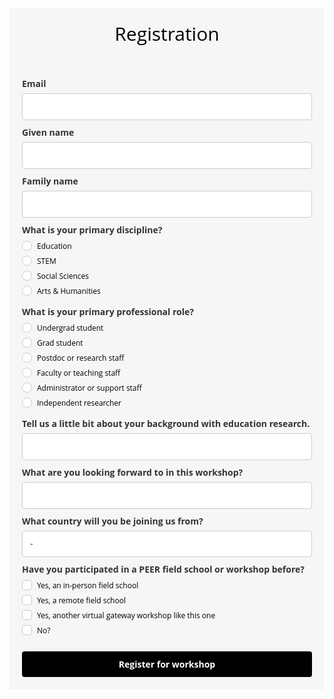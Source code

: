 ```{=HTML}
<style type="text/css">@import url("https://assets.mlcdn.com/fonts.css?version=1707735");</style>
    <style type="text/css">
    /* LOADER */
    .ml-form-embedSubmitLoad {
      display: inline-block;
      width: 20px;
      height: 20px;
    }

    .g-recaptcha {
    transform: scale(1);
    -webkit-transform: scale(1);
    transform-origin: 0 0;
    -webkit-transform-origin: 0 0;
    height: ;
    }

    .sr-only {
      position: absolute;
      width: 1px;
      height: 1px;
      padding: 0;
      margin: -1px;
      overflow: hidden;
      clip: rect(0,0,0,0);
      border: 0;
    }

    .ml-form-embedSubmitLoad:after {
      content: " ";
      display: block;
      width: 11px;
      height: 11px;
      margin: 1px;
      border-radius: 50%;
      border: 4px solid #fff;
    border-color: #ffffff #ffffff #ffffff transparent;
    animation: ml-form-embedSubmitLoad 1.2s linear infinite;
    }
    @keyframes ml-form-embedSubmitLoad {
      0% {
      transform: rotate(0deg);
      }
      100% {
      transform: rotate(360deg);
      }
    }
      #mlb2-4064244.ml-form-embedContainer {
        box-sizing: border-box;
        display: table;
        margin: 0 auto;
        position: static;
        width: 100% !important;
      }
      #mlb2-4064244.ml-form-embedContainer h4,
      #mlb2-4064244.ml-form-embedContainer p,
      #mlb2-4064244.ml-form-embedContainer span,
      #mlb2-4064244.ml-form-embedContainer button {
        text-transform: none !important;
        letter-spacing: normal !important;
      }
      #mlb2-4064244.ml-form-embedContainer .ml-form-embedWrapper {
        background-color: #f6f6f6;
        
        border-width: 0px;
        border-color: transparent;
        border-radius: 4px;
        border-style: solid;
        box-sizing: border-box;
        display: inline-block !important;
        margin: 0;
        padding: 0;
        position: relative;
              }
      #mlb2-4064244.ml-form-embedContainer .ml-form-embedWrapper.embedPopup,
      #mlb2-4064244.ml-form-embedContainer .ml-form-embedWrapper.embedDefault { width: 800px; }
      #mlb2-4064244.ml-form-embedContainer .ml-form-embedWrapper.embedForm { max-width: 800px; width: 100%; }
      #mlb2-4064244.ml-form-embedContainer .ml-form-align-left { text-align: left; }
      #mlb2-4064244.ml-form-embedContainer .ml-form-align-center { text-align: center; }
      #mlb2-4064244.ml-form-embedContainer .ml-form-align-default { display: table-cell !important; vertical-align: middle !important; text-align: center !important; }
      #mlb2-4064244.ml-form-embedContainer .ml-form-align-right { text-align: right; }
      #mlb2-4064244.ml-form-embedContainer .ml-form-embedWrapper .ml-form-embedHeader img {
        border-top-left-radius: 4px;
        border-top-right-radius: 4px;
        height: auto;
        margin: 0 auto !important;
        max-width: 100%;
        width: undefinedpx;
      }
      #mlb2-4064244.ml-form-embedContainer .ml-form-embedWrapper .ml-form-embedBody,
      #mlb2-4064244.ml-form-embedContainer .ml-form-embedWrapper .ml-form-successBody {
        padding: 20px 20px 0 20px;
      }
      #mlb2-4064244.ml-form-embedContainer .ml-form-embedWrapper .ml-form-embedBody.ml-form-embedBodyHorizontal {
        padding-bottom: 0;
      }
      #mlb2-4064244.ml-form-embedContainer .ml-form-embedWrapper .ml-form-embedBody .ml-form-embedContent,
      #mlb2-4064244.ml-form-embedContainer .ml-form-embedWrapper .ml-form-successBody .ml-form-successContent {
        text-align: left;
        margin: 0 0 20px 0;
      }
      #mlb2-4064244.ml-form-embedContainer .ml-form-embedWrapper .ml-form-embedBody .ml-form-embedContent h4,
      #mlb2-4064244.ml-form-embedContainer .ml-form-embedWrapper .ml-form-successBody .ml-form-successContent h4 {
        color: #000000;
        font-family: 'Open Sans', Arial, Helvetica, sans-serif;
        font-size: 30px;
        font-weight: 400;
        margin: 0 0 10px 0;
        text-align: center;
        word-break: break-word;
      }
      #mlb2-4064244.ml-form-embedContainer .ml-form-embedWrapper .ml-form-embedBody .ml-form-embedContent p,
      #mlb2-4064244.ml-form-embedContainer .ml-form-embedWrapper .ml-form-successBody .ml-form-successContent p {
        color: #000000;
        font-family: 'Open Sans', Arial, Helvetica, sans-serif;
        font-size: 14px;
        font-weight: 400;
        line-height: 20px;
        margin: 0 0 10px 0;
        text-align: left;
      }
      #mlb2-4064244.ml-form-embedContainer .ml-form-embedWrapper .ml-form-embedBody .ml-form-embedContent ul,
      #mlb2-4064244.ml-form-embedContainer .ml-form-embedWrapper .ml-form-embedBody .ml-form-embedContent ol,
      #mlb2-4064244.ml-form-embedContainer .ml-form-embedWrapper .ml-form-successBody .ml-form-successContent ul,
      #mlb2-4064244.ml-form-embedContainer .ml-form-embedWrapper .ml-form-successBody .ml-form-successContent ol {
        color: #000000;
        font-family: 'Open Sans', Arial, Helvetica, sans-serif;
        font-size: 14px;
      }
      #mlb2-4064244.ml-form-embedContainer .ml-form-embedWrapper .ml-form-embedBody .ml-form-embedContent ol ol,
      #mlb2-4064244.ml-form-embedContainer .ml-form-embedWrapper .ml-form-successBody .ml-form-successContent ol ol {
        list-style-type: lower-alpha;
      }
      #mlb2-4064244.ml-form-embedContainer .ml-form-embedWrapper .ml-form-embedBody .ml-form-embedContent ol ol ol,
      #mlb2-4064244.ml-form-embedContainer .ml-form-embedWrapper .ml-form-successBody .ml-form-successContent ol ol ol {
        list-style-type: lower-roman;
      }
      #mlb2-4064244.ml-form-embedContainer .ml-form-embedWrapper .ml-form-embedBody .ml-form-embedContent p a,
      #mlb2-4064244.ml-form-embedContainer .ml-form-embedWrapper .ml-form-successBody .ml-form-successContent p a {
        color: #000000;
        text-decoration: underline;
      }

      #mlb2-4064244.ml-form-embedContainer .ml-form-embedWrapper .ml-block-form .ml-field-group {
        text-align: left!important;
      }

      #mlb2-4064244.ml-form-embedContainer .ml-form-embedWrapper .ml-block-form .ml-field-group label {
        margin-bottom: 5px;
        color: #333333;
        font-size: 14px;
        font-family: 'Open Sans', Arial, Helvetica, sans-serif;
        font-weight: bold; font-style: normal; text-decoration: none;;
        display: inline-block;
        line-height: 20px;
      }
      #mlb2-4064244.ml-form-embedContainer .ml-form-embedWrapper .ml-form-embedBody .ml-form-embedContent p:last-child,
      #mlb2-4064244.ml-form-embedContainer .ml-form-embedWrapper .ml-form-successBody .ml-form-successContent p:last-child {
        margin: 0;
      }
      #mlb2-4064244.ml-form-embedContainer .ml-form-embedWrapper .ml-form-embedBody form {
        margin: 0;
        width: 100%;
      }
      #mlb2-4064244.ml-form-embedContainer .ml-form-embedWrapper .ml-form-embedBody .ml-form-formContent,
      #mlb2-4064244.ml-form-embedContainer .ml-form-embedWrapper .ml-form-embedBody .ml-form-checkboxRow {
        margin: 0 0 20px 0;
        width: 100%;
      }
      #mlb2-4064244.ml-form-embedContainer .ml-form-embedWrapper .ml-form-embedBody .ml-form-checkboxRow {
        float: left;
      }
      #mlb2-4064244.ml-form-embedContainer .ml-form-embedWrapper .ml-form-embedBody .ml-form-formContent.horozintalForm {
        margin: 0;
        padding: 0 0 20px 0;
        width: 100%;
        height: auto;
        float: left;
      }
      #mlb2-4064244.ml-form-embedContainer .ml-form-embedWrapper .ml-form-embedBody .ml-form-fieldRow {
        margin: 0 0 10px 0;
        width: 100%;
      }
      #mlb2-4064244.ml-form-embedContainer .ml-form-embedWrapper .ml-form-embedBody .ml-form-fieldRow.ml-last-item {
        margin: 0;
      }
      #mlb2-4064244.ml-form-embedContainer .ml-form-embedWrapper .ml-form-embedBody .ml-form-fieldRow.ml-formfieldHorizintal {
        margin: 0;
      }
      #mlb2-4064244.ml-form-embedContainer .ml-form-embedWrapper .ml-form-embedBody .ml-form-fieldRow input {
        background-color: #ffffff !important;
        color: #333333 !important;
        border-color: #cccccc;
        border-radius: 4px !important;
        border-style: solid !important;
        border-width: 1px !important;
        font-family: 'Open Sans', Arial, Helvetica, sans-serif;
        font-size: 14px !important;
        height: auto;
        line-height: 21px !important;
        margin-bottom: 0;
        margin-top: 0;
        margin-left: 0;
        margin-right: 0;
        padding: 10px 10px !important;
        width: 100% !important;
        box-sizing: border-box !important;
        max-width: 100% !important;
      }
      #mlb2-4064244.ml-form-embedContainer .ml-form-embedWrapper .ml-form-embedBody .ml-form-fieldRow input::-webkit-input-placeholder,
      #mlb2-4064244.ml-form-embedContainer .ml-form-embedWrapper .ml-form-embedBody .ml-form-horizontalRow input::-webkit-input-placeholder { color: #333333; }

      #mlb2-4064244.ml-form-embedContainer .ml-form-embedWrapper .ml-form-embedBody .ml-form-fieldRow input::-moz-placeholder,
      #mlb2-4064244.ml-form-embedContainer .ml-form-embedWrapper .ml-form-embedBody .ml-form-horizontalRow input::-moz-placeholder { color: #333333; }

      #mlb2-4064244.ml-form-embedContainer .ml-form-embedWrapper .ml-form-embedBody .ml-form-fieldRow input:-ms-input-placeholder,
      #mlb2-4064244.ml-form-embedContainer .ml-form-embedWrapper .ml-form-embedBody .ml-form-horizontalRow input:-ms-input-placeholder { color: #333333; }

      #mlb2-4064244.ml-form-embedContainer .ml-form-embedWrapper .ml-form-embedBody .ml-form-fieldRow input:-moz-placeholder,
      #mlb2-4064244.ml-form-embedContainer .ml-form-embedWrapper .ml-form-embedBody .ml-form-horizontalRow input:-moz-placeholder { color: #333333; }

      #mlb2-4064244.ml-form-embedContainer .ml-form-embedWrapper .ml-form-embedBody .ml-form-fieldRow textarea, #mlb2-4064244.ml-form-embedContainer .ml-form-embedWrapper .ml-form-embedBody .ml-form-horizontalRow textarea {
        background-color: #ffffff !important;
        color: #333333 !important;
        border-color: #cccccc;
        border-radius: 4px !important;
        border-style: solid !important;
        border-width: 1px !important;
        font-family: 'Open Sans', Arial, Helvetica, sans-serif;
        font-size: 14px !important;
        height: auto;
        line-height: 21px !important;
        margin-bottom: 0;
        margin-top: 0;
        padding: 10px 10px !important;
        width: 100% !important;
        box-sizing: border-box !important;
        max-width: 100% !important;
      }

      #mlb2-4064244.ml-form-embedContainer .ml-form-embedWrapper .ml-form-embedBody .ml-form-fieldRow .custom-radio .custom-control-label::before, #mlb2-4064244.ml-form-embedContainer .ml-form-embedWrapper .ml-form-embedBody .ml-form-horizontalRow .custom-radio .custom-control-label::before, #mlb2-4064244.ml-form-embedContainer .ml-form-embedWrapper .ml-form-embedBody .ml-form-fieldRow .custom-checkbox .custom-control-label::before, #mlb2-4064244.ml-form-embedContainer .ml-form-embedWrapper .ml-form-embedBody .ml-form-horizontalRow .custom-checkbox .custom-control-label::before, #mlb2-4064244.ml-form-embedContainer .ml-form-embedWrapper .ml-form-embedBody .ml-form-embedPermissions .ml-form-embedPermissionsOptionsCheckbox .label-description::before, #mlb2-4064244.ml-form-embedContainer .ml-form-embedWrapper .ml-form-embedBody .ml-form-interestGroupsRow .ml-form-interestGroupsRowCheckbox .label-description::before, #mlb2-4064244.ml-form-embedContainer .ml-form-embedWrapper .ml-form-embedBody .ml-form-checkboxRow .label-description::before {
          border-color: #cccccc!important;
          background-color: #ffffff!important;
      }

      #mlb2-4064244.ml-form-embedContainer .ml-form-embedWrapper .ml-form-embedBody .ml-form-fieldRow input.custom-control-input[type="checkbox"]{
        box-sizing: border-box;
        padding: 0;
        position: absolute;
        z-index: -1;
        opacity: 0;
        margin-top: 5px;
        margin-left: -1.5rem;
        overflow: visible;
      }

      #mlb2-4064244.ml-form-embedContainer .ml-form-embedWrapper .ml-form-embedBody .ml-form-fieldRow .custom-checkbox .custom-control-label::before, #mlb2-4064244.ml-form-embedContainer .ml-form-embedWrapper .ml-form-embedBody .ml-form-horizontalRow .custom-checkbox .custom-control-label::before, #mlb2-4064244.ml-form-embedContainer .ml-form-embedWrapper .ml-form-embedBody .ml-form-embedPermissions .ml-form-embedPermissionsOptionsCheckbox .label-description::before, #mlb2-4064244.ml-form-embedContainer .ml-form-embedWrapper .ml-form-embedBody .ml-form-interestGroupsRow .ml-form-interestGroupsRowCheckbox .label-description::before, #mlb2-4064244.ml-form-embedContainer .ml-form-embedWrapper .ml-form-embedBody .ml-form-checkboxRow .label-description::before {
        border-radius: 4px!important;
      }


      #mlb2-4064244.ml-form-embedContainer .ml-form-embedWrapper .ml-form-embedBody .ml-form-checkboxRow input[type=checkbox]:checked~.label-description::after, #mlb2-4064244.ml-form-embedContainer .ml-form-embedWrapper .ml-form-embedBody .ml-form-embedPermissions .ml-form-embedPermissionsOptionsCheckbox input[type=checkbox]:checked~.label-description::after, #mlb2-4064244.ml-form-embedContainer .ml-form-embedWrapper .ml-form-embedBody .ml-form-fieldRow .custom-checkbox .custom-control-input:checked~.custom-control-label::after, #mlb2-4064244.ml-form-embedContainer .ml-form-embedWrapper .ml-form-embedBody .ml-form-horizontalRow .custom-checkbox .custom-control-input:checked~.custom-control-label::after, #mlb2-4064244.ml-form-embedContainer .ml-form-embedWrapper .ml-form-embedBody .ml-form-interestGroupsRow .ml-form-interestGroupsRowCheckbox input[type=checkbox]:checked~.label-description::after {
        background-image: url("data:image/svg+xml,%3csvg xmlns='http://www.w3.org/2000/svg' viewBox='0 0 8 8'%3e%3cpath fill='%23fff' d='M6.564.75l-3.59 3.612-1.538-1.55L0 4.26 2.974 7.25 8 2.193z'/%3e%3c/svg%3e");
      }

      #mlb2-4064244.ml-form-embedContainer .ml-form-embedWrapper .ml-form-embedBody .ml-form-fieldRow .custom-radio .custom-control-input:checked~.custom-control-label::after, #mlb2-4064244.ml-form-embedContainer .ml-form-embedWrapper .ml-form-embedBody .ml-form-fieldRow .custom-radio .custom-control-input:checked~.custom-control-label::after {
        background-image: url("data:image/svg+xml,%3csvg xmlns='http://www.w3.org/2000/svg' viewBox='-4 -4 8 8'%3e%3ccircle r='3' fill='%23fff'/%3e%3c/svg%3e");
      }

      #mlb2-4064244.ml-form-embedContainer .ml-form-embedWrapper .ml-form-embedBody .ml-form-fieldRow .custom-radio .custom-control-input:checked~.custom-control-label::before, #mlb2-4064244.ml-form-embedContainer .ml-form-embedWrapper .ml-form-embedBody .ml-form-horizontalRow .custom-radio .custom-control-input:checked~.custom-control-label::before, #mlb2-4064244.ml-form-embedContainer .ml-form-embedWrapper .ml-form-embedBody .ml-form-fieldRow .custom-checkbox .custom-control-input:checked~.custom-control-label::before, #mlb2-4064244.ml-form-embedContainer .ml-form-embedWrapper .ml-form-embedBody .ml-form-horizontalRow .custom-checkbox .custom-control-input:checked~.custom-control-label::before, #mlb2-4064244.ml-form-embedContainer .ml-form-embedWrapper .ml-form-embedBody .ml-form-embedPermissions .ml-form-embedPermissionsOptionsCheckbox input[type=checkbox]:checked~.label-description::before, #mlb2-4064244.ml-form-embedContainer .ml-form-embedWrapper .ml-form-embedBody .ml-form-interestGroupsRow .ml-form-interestGroupsRowCheckbox input[type=checkbox]:checked~.label-description::before, #mlb2-4064244.ml-form-embedContainer .ml-form-embedWrapper .ml-form-embedBody .ml-form-checkboxRow input[type=checkbox]:checked~.label-description::before  {
          border-color: #000000!important;
          background-color: #000000!important;
      }

      #mlb2-4064244.ml-form-embedContainer .ml-form-embedWrapper .ml-form-embedBody .ml-form-fieldRow .custom-radio .custom-control-label::before, #mlb2-4064244.ml-form-embedContainer .ml-form-embedWrapper .ml-form-embedBody .ml-form-horizontalRow .custom-radio .custom-control-label::before, #mlb2-4064244.ml-form-embedContainer .ml-form-embedWrapper .ml-form-embedBody .ml-form-fieldRow .custom-radio .custom-control-label::after, #mlb2-4064244.ml-form-embedContainer .ml-form-embedWrapper .ml-form-embedBody .ml-form-horizontalRow .custom-radio .custom-control-label::after, #mlb2-4064244.ml-form-embedContainer .ml-form-embedWrapper .ml-form-embedBody .ml-form-fieldRow .custom-checkbox .custom-control-label::before, #mlb2-4064244.ml-form-embedContainer .ml-form-embedWrapper .ml-form-embedBody .ml-form-fieldRow .custom-checkbox .custom-control-label::after, #mlb2-4064244.ml-form-embedContainer .ml-form-embedWrapper .ml-form-embedBody .ml-form-horizontalRow .custom-checkbox .custom-control-label::before, #mlb2-4064244.ml-form-embedContainer .ml-form-embedWrapper .ml-form-embedBody .ml-form-horizontalRow .custom-checkbox .custom-control-label::after {
           top: 2px;
           box-sizing: border-box;
      }

      #mlb2-4064244.ml-form-embedContainer .ml-form-embedWrapper .ml-form-embedBody .ml-form-embedPermissions .ml-form-embedPermissionsOptionsCheckbox .label-description::before, #mlb2-4064244.ml-form-embedContainer .ml-form-embedWrapper .ml-form-embedBody .ml-form-embedPermissions .ml-form-embedPermissionsOptionsCheckbox .label-description::after, #mlb2-4064244.ml-form-embedContainer .ml-form-embedWrapper .ml-form-embedBody .ml-form-checkboxRow .label-description::before, #mlb2-4064244.ml-form-embedContainer .ml-form-embedWrapper .ml-form-embedBody .ml-form-checkboxRow .label-description::after {
           top: 0px!important;
           box-sizing: border-box!important;
      }

      #mlb2-4064244.ml-form-embedContainer .ml-form-embedWrapper .ml-form-embedBody .ml-form-checkboxRow .label-description::before, #mlb2-4064244.ml-form-embedContainer .ml-form-embedWrapper .ml-form-embedBody .ml-form-checkboxRow .label-description::after {
        top: 0px!important;
           box-sizing: border-box!important;
      }

       #mlb2-4064244.ml-form-embedContainer .ml-form-embedWrapper .ml-form-embedBody .ml-form-interestGroupsRow .ml-form-interestGroupsRowCheckbox .label-description::after {
            top: 0px!important;
            box-sizing: border-box!important;
            position: absolute;
            left: -1.5rem;
            display: block;
            width: 1rem;
            height: 1rem;
            content: "";
       }

      #mlb2-4064244.ml-form-embedContainer .ml-form-embedWrapper .ml-form-embedBody .ml-form-interestGroupsRow .ml-form-interestGroupsRowCheckbox .label-description::before {
        top: 0px!important;
        box-sizing: border-box!important;
      }

      #mlb2-4064244.ml-form-embedContainer .ml-form-embedWrapper .ml-form-embedBody .custom-control-label::before {
          position: absolute;
          top: 4px;
          left: -1.5rem;
          display: block;
          width: 16px;
          height: 16px;
          pointer-events: none;
          content: "";
          background-color: #ffffff;
          border: #adb5bd solid 1px;
          border-radius: 50%;
      }

      #mlb2-4064244.ml-form-embedContainer .ml-form-embedWrapper .ml-form-embedBody .custom-control-label::after {
          position: absolute;
          top: 2px!important;
          left: -1.5rem;
          display: block;
          width: 1rem;
          height: 1rem;
          content: "";
      }

      #mlb2-4064244.ml-form-embedContainer .ml-form-embedWrapper .ml-form-embedBody .ml-form-embedPermissions .ml-form-embedPermissionsOptionsCheckbox .label-description::before, #mlb2-4064244.ml-form-embedContainer .ml-form-embedWrapper .ml-form-embedBody .ml-form-interestGroupsRow .ml-form-interestGroupsRowCheckbox .label-description::before, #mlb2-4064244.ml-form-embedContainer .ml-form-embedWrapper .ml-form-embedBody .ml-form-checkboxRow .label-description::before {
          position: absolute;
          top: 4px;
          left: -1.5rem;
          display: block;
          width: 16px;
          height: 16px;
          pointer-events: none;
          content: "";
          background-color: #ffffff;
          border: #adb5bd solid 1px;
          border-radius: 50%;
      }

      #mlb2-4064244.ml-form-embedContainer .ml-form-embedWrapper .ml-form-embedBody .ml-form-embedPermissions .ml-form-embedPermissionsOptionsCheckbox .label-description::after {
          position: absolute;
          top: 0px!important;
          left: -1.5rem;
          display: block;
          width: 1rem;
          height: 1rem;
          content: "";
      }

      #mlb2-4064244.ml-form-embedContainer .ml-form-embedWrapper .ml-form-embedBody .ml-form-checkboxRow .label-description::after {
          position: absolute;
          top: 0px!important;
          left: -1.5rem;
          display: block;
          width: 1rem;
          height: 1rem;
          content: "";
      }

      #mlb2-4064244.ml-form-embedContainer .ml-form-embedWrapper .ml-form-embedBody .custom-radio .custom-control-label::after {
          background: no-repeat 50%/50% 50%;
      }
      #mlb2-4064244.ml-form-embedContainer .ml-form-embedWrapper .ml-form-embedBody .custom-checkbox .custom-control-label::after, #mlb2-4064244.ml-form-embedContainer .ml-form-embedWrapper .ml-form-embedBody .ml-form-embedPermissions .ml-form-embedPermissionsOptionsCheckbox .label-description::after, #mlb2-4064244.ml-form-embedContainer .ml-form-embedWrapper .ml-form-embedBody .ml-form-interestGroupsRow .ml-form-interestGroupsRowCheckbox .label-description::after, #mlb2-4064244.ml-form-embedContainer .ml-form-embedWrapper .ml-form-embedBody .ml-form-checkboxRow .label-description::after {
          background: no-repeat 50%/50% 50%;
      }

      #mlb2-4064244.ml-form-embedContainer .ml-form-embedWrapper .ml-form-embedBody .ml-form-fieldRow .custom-control, #mlb2-4064244.ml-form-embedContainer .ml-form-embedWrapper .ml-form-embedBody .ml-form-horizontalRow .custom-control {
        position: relative;
        display: block;
        min-height: 1.5rem;
        padding-left: 1.5rem;
      }

      #mlb2-4064244.ml-form-embedContainer .ml-form-embedWrapper .ml-form-embedBody .ml-form-fieldRow .custom-radio .custom-control-input, #mlb2-4064244.ml-form-embedContainer .ml-form-embedWrapper .ml-form-embedBody .ml-form-horizontalRow .custom-radio .custom-control-input, #mlb2-4064244.ml-form-embedContainer .ml-form-embedWrapper .ml-form-embedBody .ml-form-fieldRow .custom-checkbox .custom-control-input, #mlb2-4064244.ml-form-embedContainer .ml-form-embedWrapper .ml-form-embedBody .ml-form-horizontalRow .custom-checkbox .custom-control-input {
          position: absolute;
          z-index: -1;
          opacity: 0;
          box-sizing: border-box;
          padding: 0;
      }

      #mlb2-4064244.ml-form-embedContainer .ml-form-embedWrapper .ml-form-embedBody .ml-form-fieldRow .custom-radio .custom-control-label, #mlb2-4064244.ml-form-embedContainer .ml-form-embedWrapper .ml-form-embedBody .ml-form-horizontalRow .custom-radio .custom-control-label, #mlb2-4064244.ml-form-embedContainer .ml-form-embedWrapper .ml-form-embedBody .ml-form-fieldRow .custom-checkbox .custom-control-label, #mlb2-4064244.ml-form-embedContainer .ml-form-embedWrapper .ml-form-embedBody .ml-form-horizontalRow .custom-checkbox .custom-control-label {
          color: #000000;
          font-size: 12px!important;
          font-family: 'Open Sans', Arial, Helvetica, sans-serif;
          line-height: 22px;
          margin-bottom: 0;
          position: relative;
          vertical-align: top;
          font-style: normal;
          font-weight: 400;
      }

      #mlb2-4064244.ml-form-embedContainer .ml-form-embedWrapper .ml-form-embedBody .ml-form-fieldRow .custom-select, #mlb2-4064244.ml-form-embedContainer .ml-form-embedWrapper .ml-form-embedBody .ml-form-horizontalRow .custom-select {
        background-color: #ffffff !important;
        color: #333333 !important;
        border-color: #cccccc;
        border-radius: 4px !important;
        border-style: solid !important;
        border-width: 1px !important;
        font-family: 'Open Sans', Arial, Helvetica, sans-serif;
        font-size: 14px !important;
        line-height: 20px !important;
        margin-bottom: 0;
        margin-top: 0;
        padding: 10px 28px 10px 12px !important;
        width: 100% !important;
        box-sizing: border-box !important;
        max-width: 100% !important;
        height: auto;
        display: inline-block;
        vertical-align: middle;
        background: url('https://assets.mlcdn.com/ml/images/default/dropdown.svg') no-repeat right .75rem center/8px 10px;
        -webkit-appearance: none;
        -moz-appearance: none;
        appearance: none;
      }


      #mlb2-4064244.ml-form-embedContainer .ml-form-embedWrapper .ml-form-embedBody .ml-form-horizontalRow {
        height: auto;
        width: 100%;
        float: left;
      }
      .ml-form-formContent.horozintalForm .ml-form-horizontalRow .ml-input-horizontal { width: 70%; float: left; }
      .ml-form-formContent.horozintalForm .ml-form-horizontalRow .ml-button-horizontal { width: 30%; float: left; }
      .ml-form-formContent.horozintalForm .ml-form-horizontalRow .ml-button-horizontal.labelsOn { padding-top: 25px;  }
      .ml-form-formContent.horozintalForm .ml-form-horizontalRow .horizontal-fields { box-sizing: border-box; float: left; padding-right: 10px;  }
      #mlb2-4064244.ml-form-embedContainer .ml-form-embedWrapper .ml-form-embedBody .ml-form-horizontalRow input {
        background-color: #ffffff;
        color: #333333;
        border-color: #cccccc;
        border-radius: 4px;
        border-style: solid;
        border-width: 1px;
        font-family: 'Open Sans', Arial, Helvetica, sans-serif;
        font-size: 14px;
        line-height: 20px;
        margin-bottom: 0;
        margin-top: 0;
        padding: 10px 10px;
        width: 100%;
        box-sizing: border-box;
        overflow-y: initial;
      }
      #mlb2-4064244.ml-form-embedContainer .ml-form-embedWrapper .ml-form-embedBody .ml-form-horizontalRow button {
        background-color: #000000 !important;
        border-color: #000000;
        border-style: solid;
        border-width: 1px;
        border-radius: 4px;
        box-shadow: none;
        color: #ffffff !important;
        cursor: pointer;
        font-family: 'Open Sans', Arial, Helvetica, sans-serif;
        font-size: 14px !important;
        font-weight: 700;
        line-height: 20px;
        margin: 0 !important;
        padding: 10px !important;
        width: 100%;
        height: auto;
      }
      #mlb2-4064244.ml-form-embedContainer .ml-form-embedWrapper .ml-form-embedBody .ml-form-horizontalRow button:hover {
        background-color: #333333 !important;
        border-color: #333333 !important;
      }
      #mlb2-4064244.ml-form-embedContainer .ml-form-embedWrapper .ml-form-embedBody .ml-form-checkboxRow input[type="checkbox"] {
        box-sizing: border-box;
        padding: 0;
        position: absolute;
        z-index: -1;
        opacity: 0;
        margin-top: 5px;
        margin-left: -1.5rem;
        overflow: visible;
      }
      #mlb2-4064244.ml-form-embedContainer .ml-form-embedWrapper .ml-form-embedBody .ml-form-checkboxRow .label-description {
        color: #000000;
        display: block;
        font-family: 'Open Sans', Arial, Helvetica, sans-serif;
        font-size: 12px;
        text-align: left;
        margin-bottom: 0;
        position: relative;
        vertical-align: top;
      }
      #mlb2-4064244.ml-form-embedContainer .ml-form-embedWrapper .ml-form-embedBody .ml-form-checkboxRow label {
        font-weight: normal;
        margin: 0;
        padding: 0;
        position: relative;
        display: block;
        min-height: 24px;
        padding-left: 24px;

      }
      #mlb2-4064244.ml-form-embedContainer .ml-form-embedWrapper .ml-form-embedBody .ml-form-checkboxRow label a {
        color: #000000;
        text-decoration: underline;
      }
      #mlb2-4064244.ml-form-embedContainer .ml-form-embedWrapper .ml-form-embedBody .ml-form-checkboxRow label p {
        color: #000000 !important;
        font-family: 'Open Sans', Arial, Helvetica, sans-serif !important;
        font-size: 12px !important;
        font-weight: normal !important;
        line-height: 18px !important;
        padding: 0 !important;
        margin: 0 5px 0 0 !important;
      }
      #mlb2-4064244.ml-form-embedContainer .ml-form-embedWrapper .ml-form-embedBody .ml-form-checkboxRow label p:last-child {
        margin: 0;
      }
      #mlb2-4064244.ml-form-embedContainer .ml-form-embedWrapper .ml-form-embedBody .ml-form-embedSubmit {
        margin: 0 0 20px 0;
        float: left;
        width: 100%;
      }
      #mlb2-4064244.ml-form-embedContainer .ml-form-embedWrapper .ml-form-embedBody .ml-form-embedSubmit button {
        background-color: #000000 !important;
        border: none !important;
        border-radius: 4px !important;
        box-shadow: none !important;
        color: #ffffff !important;
        cursor: pointer;
        font-family: 'Open Sans', Arial, Helvetica, sans-serif !important;
        font-size: 14px !important;
        font-weight: 700 !important;
        line-height: 21px !important;
        height: auto;
        padding: 10px !important;
        width: 100% !important;
        box-sizing: border-box !important;
      }
      #mlb2-4064244.ml-form-embedContainer .ml-form-embedWrapper .ml-form-embedBody .ml-form-embedSubmit button.loading {
        display: none;
      }
      #mlb2-4064244.ml-form-embedContainer .ml-form-embedWrapper .ml-form-embedBody .ml-form-embedSubmit button:hover {
        background-color: #333333 !important;
      }
      .ml-subscribe-close {
        width: 30px;
        height: 30px;
        background: url('https://assets.mlcdn.com/ml/images/default/modal_close.png') no-repeat;
        background-size: 30px;
        cursor: pointer;
        margin-top: -10px;
        margin-right: -10px;
        position: absolute;
        top: 0;
        right: 0;
      }
      .ml-error input, .ml-error textarea, .ml-error select {
        border-color: red!important;
      }

      .ml-error .custom-checkbox-radio-list {
        border: 1px solid red !important;
        border-radius: 4px;
        padding: 10px;
      }

      .ml-error .label-description,
      .ml-error .label-description p,
      .ml-error .label-description p a,
      .ml-error label:first-child {
        color: #ff0000 !important;
      }

      #mlb2-4064244.ml-form-embedContainer .ml-form-embedWrapper .ml-form-embedBody .ml-form-checkboxRow.ml-error .label-description p,
      #mlb2-4064244.ml-form-embedContainer .ml-form-embedWrapper .ml-form-embedBody .ml-form-checkboxRow.ml-error .label-description p:first-letter {
        color: #ff0000 !important;
      }
            @media only screen and (max-width: 800px){

        .ml-form-embedWrapper.embedDefault, .ml-form-embedWrapper.embedPopup { width: 100%!important; }
        .ml-form-formContent.horozintalForm { float: left!important; }
        .ml-form-formContent.horozintalForm .ml-form-horizontalRow { height: auto!important; width: 100%!important; float: left!important; }
        .ml-form-formContent.horozintalForm .ml-form-horizontalRow .ml-input-horizontal { width: 100%!important; }
        .ml-form-formContent.horozintalForm .ml-form-horizontalRow .ml-input-horizontal > div { padding-right: 0px!important; padding-bottom: 10px; }
        .ml-form-formContent.horozintalForm .ml-button-horizontal { width: 100%!important; }
        .ml-form-formContent.horozintalForm .ml-button-horizontal.labelsOn { padding-top: 0px!important; }

      }
    </style>

    
  <style type="text/css">
    @media only screen and (max-width: 800px) {
       .ml-form-formContent.horozintalForm .ml-form-horizontalRow .horizontal-fields {
        margin-bottom: 10px !important;
        width: 100% !important;
      }
    }
  </style>
    
    

    
    

    
    

    

      
        
        
      

      
        
        
      

      

            
            
            
            
            
            
      

      

      
        
        
         
        
        
      

        
        
        
        
        
        
      

       

        
        
        
        
        
        
        
       


      
        
        
        
        
  



  
        
        
        
      


      
    
    
    
    
    
    
    
  

  
        
        
        
        
        
      

      
        
        
        
        
        
      

      
        
        
        
        
        
      

       

        
        
        
        
       

       
        
        
        
        
      

      
        
        
        
        
        
        
        
       

    

    


      


      

      
      

      

      





    

      
    <div id="mlb2-4064244" class="ml-form-embedContainer ml-subscribe-form ml-subscribe-form-4064244">
      <div class="ml-form-align-center ">
        <div class="ml-form-embedWrapper embedForm">

          
          

          <div class="ml-form-embedBody ml-form-embedBodyHorizontal row-form">

            <div class="ml-form-embedContent" style=" ">
              
                <h4>Registration</h4>
                <p><br></p>
              
            </div>

            <form class="ml-block-form" action="https://assets.mailerlite.com/jsonp/351209/forms/82815661653362467/subscribe" data-code="" method="post" target="_blank">
              <div class="ml-form-formContent">
                

                  
                  <div class="ml-form-fieldRow ">
                    <div class="ml-field-group ml-field-email ml-validate-email ml-validate-required">

                      <label>Email</label>


                      <!-- input -->
                      <input aria-label="email" aria-required="true" type="email" class="form-control" data-inputmask="" name="fields[email]" placeholder="" autocomplete="email">
                      <!-- /input -->

                      <!-- textarea -->
                      
                      <!-- /textarea -->

                      <!-- select -->
                      
                      <!-- /select -->

                      <!-- checkboxes -->
            
            <!-- /checkboxes -->

                      <!-- radio -->
                      
                      <!-- /radio -->

                      <!-- countries -->
                      
                      <!-- /countries -->





                    </div>
                  </div><div class="ml-form-fieldRow ">
                    <div class="ml-field-group ml-field-name ml-validate-required">

                      <label>Given name</label>


                      <!-- input -->
                      <input aria-label="name" aria-required="true" type="text" class="form-control" data-inputmask="" name="fields[name]" placeholder="" autocomplete="given-name">
                      <!-- /input -->

                      <!-- textarea -->
                      
                      <!-- /textarea -->

                      <!-- select -->
                      
                      <!-- /select -->

                      <!-- checkboxes -->
            
            <!-- /checkboxes -->

                      <!-- radio -->
                      
                      <!-- /radio -->

                      <!-- countries -->
                      
                      <!-- /countries -->





                    </div>
                  </div><div class="ml-form-fieldRow ">
                    <div class="ml-field-group ml-field-last_name ml-validate-required">

                      <label>Family name</label>


                      <!-- input -->
                      <input aria-label="last_name" aria-required="true" type="text" class="form-control" data-inputmask="" name="fields[last_name]" placeholder="" autocomplete="family-name">
                      <!-- /input -->

                      <!-- textarea -->
                      
                      <!-- /textarea -->

                      <!-- select -->
                      
                      <!-- /select -->

                      <!-- checkboxes -->
            
            <!-- /checkboxes -->

                      <!-- radio -->
                      
                      <!-- /radio -->

                      <!-- countries -->
                      
                      <!-- /countries -->





                    </div>
                  </div><div class="ml-form-fieldRow ">
                    <div class="ml-field-group ml-field-discipline ml-validate-required">

                      <label>What is your primary discipline?</label>


                      <!-- input -->
                      
                      <!-- /input -->

                      <!-- textarea -->
                      
                      <!-- /textarea -->

                      <!-- select -->
                      
                      <!-- /select -->

                      <!-- checkboxes -->
            
            <!-- /checkboxes -->

                      <!-- radio -->
                      <div class="custom-checkbox-radio-list">
                        <!-- Visible if current or any next has value -->
                        <div class="custom-control custom-radio">
                          <input aria-label="discipline" aria-required="true" name="fields[discipline]" class="custom-control-input" type="radio" value="Education" id="radio-4064244-33}-0">
                          <label class="custom-control-label" for="radio-4064244-33}-0">
                            Education
                          </label>
                        </div>

                        <div class="custom-control custom-radio">
                          <input aria-label="discipline" aria-required="true" name="fields[discipline]" class="custom-control-input" type="radio" value="STEM" id="radio-4064244-33}-1">
                          <label class="custom-control-label" for="radio-4064244-33}-1">
                            STEM
                          </label>
                        </div>

                        <div class="custom-control custom-radio">
                          <input aria-label="discipline" aria-required="true" name="fields[discipline]" class="custom-control-input" type="radio" value="Social Sciences" id="radio-4064244-33}-2">
                          <label class="custom-control-label" for="radio-4064244-33}-2">
                            Social Sciences
                          </label>
                        </div>

                        <div class="custom-control custom-radio">
                          <input aria-label="discipline" aria-required="true" name="fields[discipline]" class="custom-control-input" type="radio" value="Arts &amp; Humanities" id="radio-4064244-33}-3">
                          <label class="custom-control-label" for="radio-4064244-33}-3">
                            Arts & Humanities
                          </label>
                        </div>

                        

                        

                        

                        

                        

                        
                      </div>
                      <!-- /radio -->

                      <!-- countries -->
                      
                      <!-- /countries -->





                    </div>
                  </div><div class="ml-form-fieldRow ">
                    <div class="ml-field-group ml-field-professional_role ml-validate-required">

                      <label>What is your primary professional role?</label>


                      <!-- input -->
                      
                      <!-- /input -->

                      <!-- textarea -->
                      
                      <!-- /textarea -->

                      <!-- select -->
                      
                      <!-- /select -->

                      <!-- checkboxes -->
            
            <!-- /checkboxes -->

                      <!-- radio -->
                      <div class="custom-checkbox-radio-list">
                        <!-- Visible if current or any next has value -->
                        <div class="custom-control custom-radio">
                          <input aria-label="professional_role" aria-required="true" name="fields[professional_role]" class="custom-control-input" type="radio" value="Undergrad student" id="radio-4064244-43}-0">
                          <label class="custom-control-label" for="radio-4064244-43}-0">
                            Undergrad student
                          </label>
                        </div>

                        <div class="custom-control custom-radio">
                          <input aria-label="professional_role" aria-required="true" name="fields[professional_role]" class="custom-control-input" type="radio" value="Grad student" id="radio-4064244-43}-1">
                          <label class="custom-control-label" for="radio-4064244-43}-1">
                            Grad student
                          </label>
                        </div>

                        <div class="custom-control custom-radio">
                          <input aria-label="professional_role" aria-required="true" name="fields[professional_role]" class="custom-control-input" type="radio" value="Postdoc or research staff" id="radio-4064244-43}-2">
                          <label class="custom-control-label" for="radio-4064244-43}-2">
                            Postdoc or research staff
                          </label>
                        </div>

                        <div class="custom-control custom-radio">
                          <input aria-label="professional_role" aria-required="true" name="fields[professional_role]" class="custom-control-input" type="radio" value="Faculty or teaching staff" id="radio-4064244-43}-3">
                          <label class="custom-control-label" for="radio-4064244-43}-3">
                            Faculty or teaching staff
                          </label>
                        </div>

                        <div class="custom-control custom-radio">
                          <input aria-label="professional_role" aria-required="true" name="fields[professional_role]" class="custom-control-input" type="radio" value="Administrator or support staff" id="radio-4064244-43}-4">
                          <label class="custom-control-label" for="radio-4064244-43}-4">
                            Administrator or support staff
                          </label>
                        </div>

                        <div class="custom-control custom-radio">
                          <input aria-label="professional_role" aria-required="true" name="fields[professional_role]" class="custom-control-input" type="radio" value="Independent researcher" id="radio-4064244-43}-5">
                          <label class="custom-control-label" for="radio-4064244-43}-5">
                            Independent researcher
                          </label>
                        </div>

                        

                        

                        

                        
                      </div>
                      <!-- /radio -->

                      <!-- countries -->
                      
                      <!-- /countries -->





                    </div>
                  </div><div class="ml-form-fieldRow ">
                    <div class="ml-field-group ml-field-research_background ml-validate-required">

                      <label>Tell us a little bit about your background with education research.</label>


                      <!-- input -->
                      <input aria-label="research_background" aria-required="true" type="text" class="form-control" data-inputmask="" name="fields[research_background]" placeholder="" autocomplete="">
                      <!-- /input -->

                      <!-- textarea -->
                      
                      <!-- /textarea -->

                      <!-- select -->
                      
                      <!-- /select -->

                      <!-- checkboxes -->
            
            <!-- /checkboxes -->

                      <!-- radio -->
                      
                      <!-- /radio -->

                      <!-- countries -->
                      
                      <!-- /countries -->





                    </div>
                  </div><div class="ml-form-fieldRow ">
                    <div class="ml-field-group ml-field-looking_forward_to_in_workshop ml-validate-required">

                      <label>What are you looking forward to in this workshop?</label>


                      <!-- input -->
                      <input aria-label="looking_forward_to_in_workshop" aria-required="true" type="text" class="form-control" data-inputmask="" name="fields[looking_forward_to_in_workshop]" placeholder="" autocomplete="">
                      <!-- /input -->

                      <!-- textarea -->
                      
                      <!-- /textarea -->

                      <!-- select -->
                      
                      <!-- /select -->

                      <!-- checkboxes -->
            
            <!-- /checkboxes -->

                      <!-- radio -->
                      
                      <!-- /radio -->

                      <!-- countries -->
                      
                      <!-- /countries -->





                    </div>
                  </div><div class="ml-form-fieldRow ">
                    <div class="ml-field-group ml-field-country">

                      <label>What country will you be joining us from?</label>


                      <!-- input -->
                      
                      <!-- /input -->

                      <!-- textarea -->
                      
                      <!-- /textarea -->

                      <!-- select -->
                      
                      <!-- /select -->

                      <!-- checkboxes -->
            
            <!-- /checkboxes -->

                      <!-- radio -->
                      
                      <!-- /radio -->

                      <!-- countries -->
                      <select class="custom-select" name="fields[country]" aria-label="country">
                        <option value="">-</option>
<option value="Afghanistan">Afghanistan</option>
<option value="Albania">Albania</option>
<option value="Algeria">Algeria</option>
<option value="American Samoa">American Samoa</option>
<option value="Andorra">Andorra</option>
<option value="Angola">Angola</option>
<option value="Anguilla">Anguilla</option>
<option value="Antigua & Barbuda">Antigua & Barbuda</option>
<option value="Argentina">Argentina</option>
<option value="Armenia">Armenia</option>
<option value="Aruba">Aruba</option>
<option value="Australia">Australia</option>
<option value="Austria">Austria</option>
<option value="Azerbaijan">Azerbaijan</option>
<option value="Bahamas">Bahamas</option>
<option value="Bahrain">Bahrain</option>
<option value="Bangladesh">Bangladesh</option>
<option value="Barbados">Barbados</option>
<option value="Belarus">Belarus</option>
<option value="Belgium">Belgium</option>
<option value="Belize">Belize</option>
<option value="Benin">Benin</option>
<option value="Bermuda">Bermuda</option>
<option value="Bhutan">Bhutan</option>
<option value="Bolivia">Bolivia</option>
<option value="Bonaire">Bonaire</option>
<option value="Bosnia & Herzegovina">Bosnia & Herzegovina</option>
<option value="Botswana">Botswana</option>
<option value="Brazil">Brazil</option>
<option value="British Indian Ocean Ter">British Indian Ocean Ter</option>
<option value="Brunei">Brunei</option>
<option value="Bulgaria">Bulgaria</option>
<option value="Burkina Faso">Burkina Faso</option>
<option value="Burundi">Burundi</option>
<option value="Cambodia">Cambodia</option>
<option value="Cameroon">Cameroon</option>
<option value="Canada">Canada</option>
<option value="Canary Islands">Canary Islands</option>
<option value="Cape Verde">Cape Verde</option>
<option value="Cayman Islands">Cayman Islands</option>
<option value="Central African Republic">Central African Republic</option>
<option value="Chad">Chad</option>
<option value="Channel Islands">Channel Islands</option>
<option value="Chile">Chile</option>
<option value="China">China</option>
<option value="Christmas Island">Christmas Island</option>
<option value="Cocos Island">Cocos Island</option>
<option value="Colombia">Colombia</option>
<option value="Comoros">Comoros</option>
<option value="Congo">Congo</option>
<option value="Cook Islands">Cook Islands</option>
<option value="Costa Rica">Costa Rica</option>
<option value="Ivory Coast">Ivory Coast</option>
<option value="Croatia">Croatia</option>
<option value="Cuba">Cuba</option>
<option value="Curacao">Curacao</option>
<option value="Cyprus">Cyprus</option>
<option value="Czech Republic">Czech Republic</option>
<option value="Denmark">Denmark</option>
<option value="Djibouti">Djibouti</option>
<option value="Dominica">Dominica</option>
<option value="Dominican Republic">Dominican Republic</option>
<option value="East Timor">East Timor</option>
<option value="Ecuador">Ecuador</option>
<option value="Egypt">Egypt</option>
<option value="El Salvador">El Salvador</option>
<option value="Equatorial Guinea">Equatorial Guinea</option>
<option value="Eritrea">Eritrea</option>
<option value="Estonia">Estonia</option>
<option value="Ethiopia">Ethiopia</option>
<option value="Falkland Islands">Falkland Islands</option>
<option value="Faroe Islands">Faroe Islands</option>
<option value="Fiji">Fiji</option>
<option value="Finland">Finland</option>
<option value="France">France</option>
<option value="French Guiana">French Guiana</option>
<option value="French Polynesia">French Polynesia</option>
<option value="French Southern Ter">French Southern Ter</option>
<option value="Gabon">Gabon</option>
<option value="Gambia">Gambia</option>
<option value="Georgia">Georgia</option>
<option value="Germany">Germany</option>
<option value="Ghana">Ghana</option>
<option value="Gibraltar">Gibraltar</option>
<option value="Greece">Greece</option>
<option value="Greenland">Greenland</option>
<option value="Grenada">Grenada</option>
<option value="Guadeloupe">Guadeloupe</option>
<option value="Guam">Guam</option>
<option value="Guatemala">Guatemala</option>
<option value="Guinea">Guinea</option>
<option value="Guyana">Guyana</option>
<option value="Haiti">Haiti</option>
<option value="Hawaii">Hawaii</option>
<option value="Honduras">Honduras</option>
<option value="Hong Kong">Hong Kong</option>
<option value="Hungary">Hungary</option>
<option value="Iceland">Iceland</option>
<option value="Indonesia">Indonesia</option>
<option value="India">India</option>
<option value="Iran">Iran</option>
<option value="Iraq">Iraq</option>
<option value="Ireland">Ireland</option>
<option value="Isle of Man">Isle of Man</option>
<option value="Israel">Israel</option>
<option value="Italy">Italy</option>
<option value="Jamaica">Jamaica</option>
<option value="Japan">Japan</option>
<option value="Jordan">Jordan</option>
<option value="Kazakhstan">Kazakhstan</option>
<option value="Kenya">Kenya</option>
<option value="Kiribati">Kiribati</option>
<option value="Korea North">Korea North</option>
<option value="Korea South">Korea South</option>
<option value="Kuwait">Kuwait</option>
<option value="Kyrgyzstan">Kyrgyzstan</option>
<option value="Laos">Laos</option>
<option value="Latvia">Latvia</option>
<option value="Lebanon">Lebanon</option>
<option value="Lesotho">Lesotho</option>
<option value="Liberia">Liberia</option>
<option value="Libya">Libya</option>
<option value="Liechtenstein">Liechtenstein</option>
<option value="Lithuania">Lithuania</option>
<option value="Luxembourg">Luxembourg</option>
<option value="Macau">Macau</option>
<option value="Macedonia">Macedonia</option>
<option value="Madagascar">Madagascar</option>
<option value="Malaysia">Malaysia</option>
<option value="Malawi">Malawi</option>
<option value="Maldives">Maldives</option>
<option value="Mali">Mali</option>
<option value="Malta">Malta</option>
<option value="Marshall Islands">Marshall Islands</option>
<option value="Martinique">Martinique</option>
<option value="Mauritania">Mauritania</option>
<option value="Mauritius">Mauritius</option>
<option value="Mayotte">Mayotte</option>
<option value="Mexico">Mexico</option>
<option value="Midway Islands">Midway Islands</option>
<option value="Moldova">Moldova</option>
<option value="Monaco">Monaco</option>
<option value="Mongolia">Mongolia</option>
<option value="Montenegro">Montenegro</option>
<option value="Montserrat">Montserrat</option>
<option value="Morocco">Morocco</option>
<option value="Mozambique">Mozambique</option>
<option value="Myanmar">Myanmar</option>
<option value="Namibia">Namibia</option>
<option value="Nauru">Nauru</option>
<option value="Nepal">Nepal</option>
<option value="Netherland Antilles">Netherland Antilles</option>
<option value="Netherlands">Netherlands (Holland, Europe)</option>
<option value="Nevis">Nevis</option>
<option value="New Caledonia">New Caledonia</option>
<option value="New Zealand">New Zealand</option>
<option value="Nicaragua">Nicaragua</option>
<option value="Niger">Niger</option>
<option value="Nigeria">Nigeria</option>
<option value="Niue">Niue</option>
<option value="Norfolk Island">Norfolk Island</option>
<option value="Norway">Norway</option>
<option value="Oman">Oman</option>
<option value="Pakistan">Pakistan</option>
<option value="Palau Island">Palau Island</option>
<option value="Palestine">Palestine</option>
<option value="Panama">Panama</option>
<option value="Papua New Guinea">Papua New Guinea</option>
<option value="Paraguay">Paraguay</option>
<option value="Peru">Peru</option>
<option value="Philippines">Philippines</option>
<option value="Pitcairn Island">Pitcairn Island</option>
<option value="Poland">Poland</option>
<option value="Portugal">Portugal</option>
<option value="Puerto Rico">Puerto Rico</option>
<option value="Qatar">Qatar</option>
<option value="Republic of Montenegro">Republic of Montenegro</option>
<option value="Republic of Serbia">Republic of Serbia</option>
<option value="Reunion">Reunion</option>
<option value="Romania">Romania</option>
<option value="Russia">Russia</option>
<option value="Rwanda">Rwanda</option>
<option value="St Barthelemy">St Barthelemy</option>
<option value="St Eustatius">St Eustatius</option>
<option value="St Helena">St Helena</option>
<option value="St Kitts-Nevis">St Kitts-Nevis</option>
<option value="St Lucia">St Lucia</option>
<option value="St Maarten">St Maarten</option>
<option value="St Pierre & Miquelon">St Pierre & Miquelon</option>
<option value="St Vincent & Grenadines">St Vincent & Grenadines</option>
<option value="Saipan">Saipan</option>
<option value="Samoa">Samoa</option>
<option value="Samoa American">Samoa American</option>
<option value="San Marino">San Marino</option>
<option value="Sao Tome & Principe">Sao Tome & Principe</option>
<option value="Saudi Arabia">Saudi Arabia</option>
<option value="Senegal">Senegal</option>
<option value="Seychelles">Seychelles</option>
<option value="Sierra Leone">Sierra Leone</option>
<option value="Singapore">Singapore</option>
<option value="Slovakia">Slovakia</option>
<option value="Slovenia">Slovenia</option>
<option value="Solomon Islands">Solomon Islands</option>
<option value="Somalia">Somalia</option>
<option value="South Africa">South Africa</option>
<option value="Spain">Spain</option>
<option value="Sri Lanka">Sri Lanka</option>
<option value="Sudan">Sudan</option>
<option value="Suriname">Suriname</option>
<option value="Swaziland">Swaziland</option>
<option value="Sweden">Sweden</option>
<option value="Switzerland">Switzerland</option>
<option value="Syria">Syria</option>
<option value="Tahiti">Tahiti</option>
<option value="Taiwan">Taiwan</option>
<option value="Tajikistan">Tajikistan</option>
<option value="Tanzania">Tanzania</option>
<option value="Thailand">Thailand</option>
<option value="Togo">Togo</option>
<option value="Tokelau">Tokelau</option>
<option value="Tonga">Tonga</option>
<option value="Trinidad & Tobago">Trinidad & Tobago</option>
<option value="Tunisia">Tunisia</option>
<option value="Turkey">Turkey</option>
<option value="Turkmenistan">Turkmenistan</option>
<option value="Turks & Caicos Is">Turks & Caicos Is</option>
<option value="Tuvalu">Tuvalu</option>
<option value="Uganda">Uganda</option>
<option value="United Kingdom">United Kingdom</option>
<option value="Ukraine">Ukraine</option>
<option value="United Arab Emirates">United Arab Emirates</option>
<option value="United States of America">United States of America</option>
<option value="Uruguay">Uruguay</option>
<option value="Uzbekistan">Uzbekistan</option>
<option value="Vanuatu">Vanuatu</option>
<option value="Vatican City State">Vatican City State</option>
<option value="Venezuela">Venezuela</option>
<option value="Vietnam">Vietnam</option>
<option value="Virgin Islands (Brit)">Virgin Islands (Brit)</option>
<option value="Virgin Islands (USA)">Virgin Islands (USA)</option>
<option value="Wake Island">Wake Island</option>
<option value="Wallis and Futuna Islands">Wallis and Futuna Islands</option>
<option value="Yemen">Yemen</option>
<option value="Zambia">Zambia</option>
<option value="Zimbabwe">Zimbabwe</option>

                      </select>
                      <!-- /countries -->





                    </div>
                  </div><div class="ml-form-fieldRow ml-last-item">
                    <div class="ml-field-group ml-field-previous_peer_experience ml-validate-required">

                      <label>Have you participated in a PEER field school or workshop before?</label>


                      <!-- input -->
                      
                      <!-- /input -->

                      <!-- textarea -->
                      
                      <!-- /textarea -->

                      <!-- select -->
                      
                      <!-- /select -->

                      <!-- checkboxes -->
            <div class="custom-checkbox-radio-list">
              <!-- Visible if current or any next has value -->
              <div class="custom-control custom-checkbox">
                <input name="fields[previous_peer_experience][]" aria-label="previous_peer_experience" aria-required="true" class="custom-control-input" type="checkbox" value="Yes, an in-person field school" id="checkbox-4064244-83-0">
                <label class="custom-control-label" for="checkbox-4064244-83-0">
                  Yes, an in-person field school
                </label>
              </div>

              <div class="custom-control custom-checkbox">
                <input name="fields[previous_peer_experience][]" aria-label="previous_peer_experience" aria-required="true" class="custom-control-input" type="checkbox" value="Yes, a remote field school" id="checkbox-4064244-83-1">
                <label class="custom-control-label" for="checkbox-4064244-83-1">
                  Yes, a remote field school
                </label>
              </div>

              <div class="custom-control custom-checkbox">
                <input name="fields[previous_peer_experience][]" aria-label="previous_peer_experience" aria-required="true" class="custom-control-input" type="checkbox" value="Yes, another virtual gateway workshop like this one" id="checkbox-4064244-83-2">
                <label class="custom-control-label" for="checkbox-4064244-83-2">
                  Yes, another virtual gateway workshop like this one
                </label>
              </div>

              <div class="custom-control custom-checkbox">
                <input name="fields[previous_peer_experience][]" aria-label="previous_peer_experience" aria-required="true" class="custom-control-input" type="checkbox" value="No?" id="checkbox-4064244-83-3">
                <label class="custom-control-label" for="checkbox-4064244-83-3">
                  No?
                </label>
              </div>

              

              

              

              

              

              
            </div>
            <!-- /checkboxes -->

                      <!-- radio -->
                      
                      <!-- /radio -->

                      <!-- countries -->
                      
                      <!-- /countries -->





                    </div>
                  </div>
                
              </div>

              

              <!-- Privacy policy -->
              
              <!-- /Privacy policy -->

              

              

              






              
              <input type="hidden" name="ml-submit" value="1">

              <div class="ml-form-embedSubmit">
                
                  <button type="submit" class="primary">Register for workshop</button>
                
                <button disabled="disabled" style="display: none;" type="button" class="loading">
                  <div class="ml-form-embedSubmitLoad"></div>
                  <span class="sr-only">Loading...</span>
                </button>
              </div>

              
              <input type="hidden" name="anticsrf" value="true">
            </form>
          </div>

          <div class="ml-form-successBody row-success" style="display: none">

            <div class="ml-form-successContent">
              
                <h4>Thank you!</h4>
                <p>You have successfully registered for this virtual workshop!</p>
              
            </div>

          </div>
        </div>
      </div>
    </div>

  

  
  <script>
    function ml_webform_success_4064244() {
    try {
        window.top.location.href = 'https://peerinstitute.org/virtual-gateway/registration-confirmation/';
      } catch (e) {
        window.location.href = 'https://peerinstitute.org/virtual-gateway/registration-confirmation/';
      }
    }
      </script>
  
  
  
      <script src="https://groot.mailerlite.com/js/w/webforms.min.js?v2d8fb22bb5b3677f161552cd9e774127" type="text/javascript"></script>
        <script>
            fetch("https://assets.mailerlite.com/jsonp/351209/forms/82815661653362467/takel")
        </script>
```